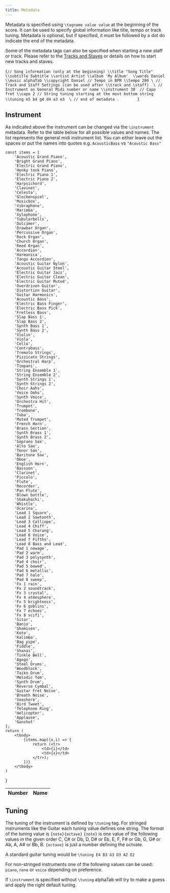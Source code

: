 ```yaml
---
title: Metadata
---
```



Metadata is specified using `\tagname value value` at the beginning of the score. 
It can be used to specify global information like title, tempo or track tuning.
Metadata is optional, but if specified, it must be followed by a dot do indicate the end
of the metadata. 

Some of the metadata tags can also be specified when starting a new staff or track. Please refer to the [Tracks and Staves](/docs/alphatex/tracks-staves) or details on how to start new tracks and staves. 

<AlphaTexSample>{`
// Song information (only at the beginning)
    \\title "Song Title"
    \\subtitle Subtitle
    \\artist Artist
    \\album 'My Album' 
    \\words Daniel
    \\music alphaTab
    \\copyright Daniel
    // Tempo in BPM
    \\tempo 200
\
// Track and Staff Settings (can be used after \\track and \staff) 
\
    // Instrument as General Midi number or name
    \\instrument 30 
    // Capo fret
    \\capo 2
    // String tuning starting at the most bottom string
    \\tuning e5 b4 g4 d4 a3 e3 
\
// end of metadata
.        
`}</AlphaTexSample>

## Instrument
As indicated above the instrument can be changed via the `\instrument` metadata. 
Refer to the table below for all possible values and names. The list represents the general midi instrument list.
You can either leave out the spaces or put the names into quotes e.g. `AcousticBass` vs `"Acoustic Bass"`

    const items = [
        'Acoustic Grand Piano',
        'Bright Grand Piano',
        'Electric Grand Piano',
        'Honky tonk Piano',
        'Electric Piano 1',
        'Electric Piano 2',
        'Harpsichord',
        'Clavinet',
        'Celesta',
        'Glockenspiel',
        'Musicbox',
        'Vibraphone',
        'Marimba',
        'Xylophone',
        'Tubularbells',
        'Dulcimer',
        'Drawbar Organ',
        'Percussive Organ',
        'Rock Organ',
        'Church Organ',
        'Reed Organ',
        'Accordion',
        'Harmonica',
        'Tango Accordion',
        'Acoustic Guitar Nylon',
        'Acoustic Guitar Steel',
        'Electric Guitar Jazz',
        'Electric Guitar Clean',
        'Electric Guitar Muted',
        'Overdriven Guitar',
        'Distortion Guitar',
        'Guitar Harmonics',
        'Acoustic Bass',
        'Electric Bass Finger',
        'Electric Bass Pick',
        'Fretless Bass',
        'Slap Bass 1',
        'Slap Bass 2',
        'Synth Bass 1',
        'Synth Bass 2',
        'Violin',
        'Viola',
        'Cello',
        'Contrabass',
        'Tremolo Strings',
        'Pizzicato Strings',
        'Orchestral Harp',
        'Timpani',
        'String Ensemble 1',
        'String Ensemble 2',
        'Synth Strings 1',
        'Synth Strings 2',
        'Choir Aahs',
        'Voice Oohs',
        'Synth Voice',
        'Orchestra Hit',
        'Trumpet',
        'Trombone',
        'Tuba',
        'Muted Trumpet',
        'French Horn',
        'Brass Section',
        'Synth Brass 1',
        'Synth Brass 2',
        'Soprano Sax',
        'Alto Sax',
        'Tenor Sax',
        'Baritone Sax',
        'Oboe',
        'English Horn',
        'Bassoon',
        'Clarinet',
        'Piccolo',
        'Flute',
        'Recorder',
        'Pan Flute',
        'Blown bottle',
        'Shakuhachi',
        'Whistle',
        'Ocarina',
        'Lead 1 Square',
        'Lead 2 Sawtooth',
        'Lead 3 Calliope',
        'Lead 4 Chiff',
        'Lead 5 Charang',
        'Lead 6 Voice',
        'Lead 7 Fifths',
        'Lead 8 Bass and Lead',
        'Pad 1 newage',
        'Pad 2 warm',
        'Pad 3 polysynth',
        'Pad 4 choir',
        'Pad 5 bowed',
        'Pad 6 metallic',
        'Pad 7 halo',
        'Pad 8 sweep',
        'Fx 1 rain',
        'Fx 2 soundtrack',
        'Fx 3 crystal',
        'Fx 4 atmosphere',
        'Fx 5 brightness',
        'Fx 6 goblins',
        'Fx 7 echoes',
        'Fx 8 scifi',
        'Sitar',
        'Banjo',
        'Shamisen',
        'Koto',
        'Kalimba',
        'Bag pipe',
        'Fiddle',
        'Shanai',
        'Tinkle Bell',
        'Agogo',
        'Steel Drums',
        'Woodblock',
        'Taiko Drum',
        'Melodic Tom',
        'Synth Drum',
        'Reverse Cymbal',
        'Guitar Fret Noise',
        'Breath Noise',
        'Seashore',
        'Bird Tweet',
        'Telephone Ring',
        'Helicopter',
        'Applause',
        'Gunshot'
    ];
    return (
        <tbody>
            {items.map((x,i) => {
                return (<tr>
                    <td>{i}</td>
                    <td>{x}</td>
                </tr>);
            })}
        </tbody>
    )
}

<div style={{overflow: 'auto', height: "300px"}}> 
    <table class="table table-striped table-condensed type-table">
        <thead>
            <tr>
                <th>Number</th>
                <th>Name</th>
            </tr>
        </thead>   
        <GeneralMidiList />
    </table>
</div>

## Tuning

The tuning of the instrument is defined by `\tuning` tag. For stringed instruments like the Guitar
each tuning value defines one string. The format of the tuning value is `{note}{octave}` 
`{note}` is one value of the following values in the given order C, C# or Db, D, D# or Eb, E, F, F# or Gb, G, G# or Ab, A, A# or Bb, B. 
`{octave}` is just a number defining the octvate. 

A standard guitar tuning would be `\tuning E4 B3 G3 D3 A2 E2`

For non-stringed instruments one of the following values can be used: `piano`, `none` or `voice` depending on preference.

If `\instrument` is specified without `\tuning` alphaTab will try to make a guess and apply the right default tuning. 